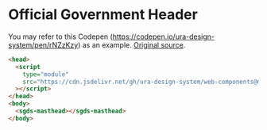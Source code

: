 
<Meta title="Components/Official Government Header/html" />

# Official Government Header

You may refer to this Codepen (https://codepen.io/ura-design-system/pen/rNZzKzy) as an example. 
[Original source](https://www.designsystem.tech.gov.sg/components/official-government-banner).


<Canvas>
  <Story name="Default">
      <sgds-masthead></sgds-masthead>
  </Story>
</Canvas>

```html
<head>
  <script
    type="module"
    src="https://cdn.jsdelivr.net/gh/ura-design-system/web-components@main/js/sgds-masthead.js"
  ></script>
</head>
<body>
  <sgds-masthead></sgds-masthead>
</body>
```
